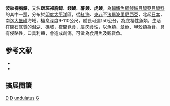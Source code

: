 {{Speciesbox 
| image = Moräneh.jpg
| image_caption = 波紋裸胸鱔
| status = NE
| status_system = IUCN3.1
| taxon = Gymnothorax undulatus
| authority =  [[Lacepède|Lacepède]], 1803
| synonyms = *''Gymnothorax undulates''<br /><small>Lacepède, 1803</small>
*''Lycodontis undulata''<br /><small>Lacepède, 1803</small>
*''Lycodontis undulatus''<br /><small>Lacepède, 1803</small>
}}
'''波紋裸胸鱔'''，又名'''疏斑裸胸鯙'''、'''錢鰻'''、'''薯鰻'''、'''虎鰻'''，為[[輻鰭魚綱|輻鰭魚綱]][[鰻鱺目|鰻鱺目]][[鯙亞目|鯙亞目]][[鯙科|鯙科]]的其中一[[種|種]]，分布於[[印度|印度]][[太平洋|太平洋]]區，從[[紅海|紅海]]、[[東非|東非]]至[[法屬波里尼西亞|法屬波里尼西亞]]，北起[[日本|日本]]，南迄[[大堡礁|大堡礁]]海域，棲息深度9-110公尺，體長可達150公分，為底棲性魚類，生活在礫石底質的[[潟湖|潟湖]]、礁坡，夜間覓食，屬肉食性，以[[魚類|魚類]]、[[章魚|章魚]]、[[甲殼類|甲殼類]]為食，具有侵略性，口具利齒，會造成創傷，可做為食用魚及觀賞魚。

==参考文献==
*{{FishBase_species|genus=Gymnothorax|species=undulatus|year=2012|month=10}}
* {{TaiBNET| zh=疏斑裸胸鯙 | id=380777 | binomial=Gymnothorax undulatus | authority=Lacepède, 1803 | var= | accessdate=2013-01-24}}

== 擴展閱讀 ==
{{refbegin}}
{{wikispecies-inline|Gymnothorax unicolor|波紋裸胸鱔}}
{{refend}}
{{Taxonbar|from=Q2200964}}

[[Category:食用魚|D]]
[[Category:觀賞魚|D]]
[[Category:裸胸鱔屬|undulatus]]
[[Category:1803年描述的魚類|G]]